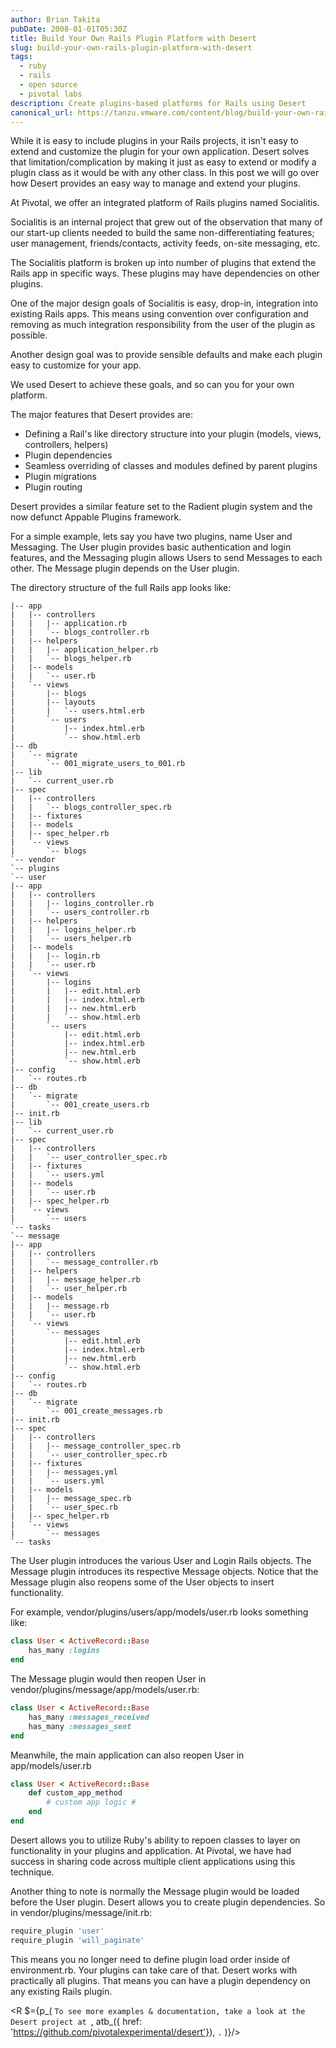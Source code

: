 ```yaml
---
author: Brian Takita
pubDate: 2008-01-01T05:30Z
title: Build Your Own Rails Plugin Platform with Desert
slug: build-your-own-rails-plugin-platform-with-desert
tags:
  - ruby
  - rails
  - open source
  - pivotal labs
description: Create plugins-based platforms for Rails using Desert
canonical_url: https://tanzu.vmware.com/content/blog/build-your-own-rails-plugin-platform-with-desert
---
```


While it is easy to include plugins in your Rails projects, it isn't easy to extend and customize the plugin for
your own application. Desert solves that limitation/complication by making it just as easy to extend or modify a
plugin class as it would be with any other class. In this post we will go over how Desert provides an easy way to
manage and extend your plugins.

At Pivotal, we offer an integrated platform of Rails plugins named Socialitis.

Socialitis is an internal project that grew out of the observation that many of our start-up clients needed to build
the same non-differentiating features; user management, friends/contacts, activity feeds, on-site messaging, etc.

The Socialitis platform is broken up into number of plugins that extend the Rails app in specific ways. These
plugins may have dependencies on other plugins.

One of the major design goals of Socialitis is easy, drop-in, integration into existing Rails apps. This means using
convention over configuration and removing as much integration responsibility from the user of the plugin as possible.

Another design goal was to provide sensible defaults and make each plugin easy to customize for your app.

We used Desert to achieve these goals, and so can you for your own platform.

The major features that Desert provides are:

- Defining a Rail's like directory structure into your plugin (models, views, controllers, helpers)
- Plugin dependencies
- Seamless overriding of classes and modules defined by parent plugins
- Plugin migrations
- Plugin routing

Desert provides a similar feature set to the Radient plugin system and the now defunct Appable Plugins framework.

For a simple example, lets say you have two plugins, name User and Messaging. The User plugin provides basic authentication and login features, and the Messaging plugin allows Users to send Messages to each other. The Message plugin depends on the User plugin.

The directory structure of the full Rails app looks like:

```
|-- app
|   |-- controllers
|   |   |-- application.rb
|   |   `-- blogs_controller.rb
|   |-- helpers
|   |   |-- application_helper.rb
|   |   `-- blogs_helper.rb
|   |-- models
|   |   `-- user.rb
|   `-- views
|       |-- blogs
|       |-- layouts
|       |   `-- users.html.erb
|       `-- users
|           |-- index.html.erb
|           `-- show.html.erb
|-- db
|   `-- migrate
|       `-- 001_migrate_users_to_001.rb
|-- lib
|   `-- current_user.rb
|-- spec
|   |-- controllers
|   |   `-- blogs_controller_spec.rb
|   |-- fixtures
|   |-- models
|   |-- spec_helper.rb
|   `-- views
|       `-- blogs
`-- vendor
`-- plugins
`-- user
|-- app
|   |-- controllers
|   |   |-- logins_controller.rb
|   |   `-- users_controller.rb
|   |-- helpers
|   |   |-- logins_helper.rb
|   |   `-- users_helper.rb
|   |-- models
|   |   |-- login.rb
|   |   `-- user.rb
|   `-- views
|       |-- logins
|       |   |-- edit.html.erb
|       |   |-- index.html.erb
|       |   |-- new.html.erb
|       |   `-- show.html.erb
|       `-- users
|           |-- edit.html.erb
|           |-- index.html.erb
|           |-- new.html.erb
|           `-- show.html.erb
|-- config
|   `-- routes.rb
|-- db
|   `-- migrate
|       `-- 001_create_users.rb
|-- init.rb
|-- lib
|   `-- current_user.rb
|-- spec
|   |-- controllers
|   |   `-- user_controller_spec.rb
|   |-- fixtures
|   |   `-- users.yml
|   |-- models
|   |   `-- user.rb
|   |-- spec_helper.rb
|   `-- views
|       `-- users
`-- tasks
`-- message
|-- app
|   |-- controllers
|   |   `-- message_controller.rb
|   |-- helpers
|   |   |-- message_helper.rb
|   |   `-- user_helper.rb
|   |-- models
|   |   |-- message.rb
|   |   `-- user.rb
|   `-- views
|       `-- messages
|           |-- edit.html.erb
|           |-- index.html.erb
|           |-- new.html.erb
|           `-- show.html.erb
|-- config
|   `-- routes.rb
|-- db
|   `-- migrate
|       `-- 001_create_messages.rb
|-- init.rb
|-- spec
|   |-- controllers
|   |   |-- message_controller_spec.rb
|   |   `-- user_controller_spec.rb
|   |-- fixtures
|   |   |-- messages.yml
|   |   `-- users.yml
|   |-- models
|   |   |-- message_spec.rb
|   |   `-- user_spec.rb
|   |-- spec_helper.rb
|   `-- views
|       `-- messages
`-- tasks
```

The User plugin introduces the various User and Login Rails objects. The Message plugin introduces its respective
Message objects. Notice that the Message plugin also reopens some of the User objects to insert functionality.

For example, vendor/plugins/users/app/models/user.rb looks something like:

```rb
class User < ActiveRecord::Base
	has_many :logins
end
```

The Message plugin would then reopen User in vendor/plugins/message/app/models/user.rb:

```rb
class User < ActiveRecord::Base
	has_many :messages_received
	has_many :messages_sent
end
```

Meanwhile, the main application can also reopen User in app/models/user.rb

```rb
class User < ActiveRecord::Base
	def custom_app_method
		# custom app logic #
	end
end
```

Desert allows you to utilize Ruby's ability to repoen classes to layer on functionality in your plugins and application. At Pivotal, we have had success in sharing code across multiple client applications using this technique.

Another thing to note is normally the Message plugin would be loaded before the User plugin. Desert allows you to create plugin dependencies. So in vendor/plugins/message/init.rb:

```js
require_plugin 'user'
require_plugin 'will_paginate'
```

This means you no longer need to define plugin load order inside of environment.rb. Your plugins can take care of that. Desert works with practically all plugins. That means you can have a plugin dependency on any existing Rails plugin.

<R $={p_(
	`To see more examples & documentation, take a look at the Desert project at `,
	atb_({ href: 'https://github.com/pivotalexperimental/desert'}), `.`
)}/>
